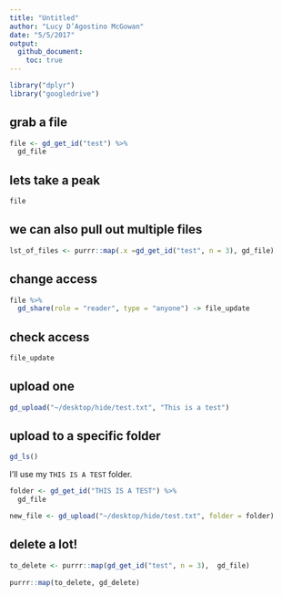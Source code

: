 ```yaml
---
title: "Untitled"
author: "Lucy D’Agostino McGowan"
date: "5/5/2017"
output: 
  github_document:
    toc: true
---
```


```r
library("dplyr")
library("googledrive")
```

## grab a file
```r
file <- gd_get_id("test") %>%
  gd_file
```

## lets take a peak
```r
file
```


## we can also pull out multiple files
```r
lst_of_files <- purrr::map(.x =gd_get_id("test", n = 3), gd_file) 
```

## change access
```r
file %>%
  gd_share(role = "reader", type = "anyone") -> file_update
```

## check access
```r
file_update
```

## upload one
```r
gd_upload("~/desktop/hide/test.txt", "This is a test")
```

## upload to a specific folder
```r
gd_ls()
```

I'll use my `THIS IS A TEST` folder.

```r
folder <- gd_get_id("THIS IS A TEST") %>%
  gd_file
```


```r
new_file <- gd_upload("~/desktop/hide/test.txt", folder = folder)
```

## delete a lot!

```r
to_delete <- purrr::map(gd_get_id("test", n = 3),  gd_file)
 
purrr::map(to_delete, gd_delete)
```

